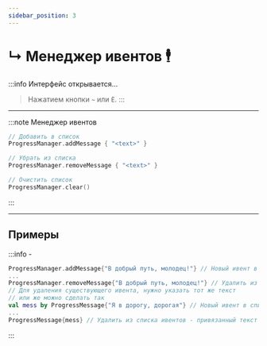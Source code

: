 ```yaml
---
sidebar_position: 3
---
```


# ↳ Менеджер ивентов 🕴️

:::info Интерфейс открывается...
> Нажатием кнопки `~` или `Ё`.
:::

---

:::note Менеджер ивентов
```kts
// Добавить в список
ProgressManager.addMessage { "<text>" }

// Убрать из списка
ProgressManager.removeMessage { "<text>" }

// Очистить список
ProgressManager.clear()
```
:::

---

## Примеры
:::info -
```kts
ProgressManager.addMessage{"В добрый путь, молодец!"} // Новый ивент в список
...
ProgressManager.removeMessage{"В добрый путь, молодец!"} // Удалить из списка ивентов по тексту
// Для удаления существующего ивента, нужно указать тот же текст
// или же можно сделать так
val mess by ProgressMessage{"Я в дорогу, дорогая"} // Новый ивент в список и запись в переменную
...
ProgressMessage{mess} // Удалить из списка ивентов - привязанный текст к переменной mess
```
:::